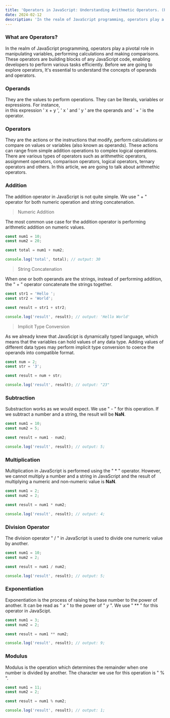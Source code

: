 ```yaml
---
title: 'Operators in JavaScript: Understanding Arithmetic Operators. (Part-1)'
date: 2024-02-12
description: 'In the realm of JavaScript programming, operators play a pivotal role in manipulating variables, performing calculations and making comparisons. These operators are building blocks of any JavaScript code, enabling developers to perform various tasks efficiently.'
---
```


### What are Operators?

In the realm of JavaScript programming, operators play a pivotal role in manipulating variables, performing
calculations and making comparisons. These operators are building blocks of any JavaScript code,
enabling developers to perform various tasks efficiently. Before we are going to explore operators, It's
essential to understand the concepts of operands and operators.

### Operands

They are the values to perform operations. They can be literals, variables or expressions. For instance, \
in this expression ' x + y ', ' x ' and ' y ' are the operands and ' + ' is the operator.

### Operators

They are the actions or the instructions that modify, perform calculations or compare on values or
variables (also known as operands). These actions can range from simple addition operations to complex logical operations.
There are various types of operators such as arithmethic operators, assignment operators,
comparison operators, logical operators, ternary operators and others. In this article, we are going to talk about
arithmethic operators.

### Addition

The addition operator in JavaScript is not quite simple. We use " + " operator for both numeric operation and string
concatenation.

> Numeric Addition

The most common use case for the addition operator is performing arithmetic addition on numeric values.

```js
const num1 = 10;
const num2 = 20;

const total = num1 + num2;

console.log('total', total); // output: 30
```

> String Concatenation

When one or both operands are the strings, instead of performing addition, the " + " operator concatenate the strings
together.

```js
const str1 = 'Hello ';
const str2 = 'World';

const result = str1 + str2;

console.log('result', result); // output: 'Hello World'
```

> Implicit Type Conversion

As we already knew that JavaScipt is dynamically typed language, which means that the variables can hold values of any
data type. Adding values of different data types may perform implicit type conversion to coerce the operands into compatible
format.

```js
const num = 2;
const str = '3';

const result = num + str;

console.log('result', result); // output: "23"
```

### Subtraction

Substraction works as we would expect. We use " - " for this operation. If we subtract a number and a string, the result
will be **NaN**.

```js
const num1 = 10;
const num2 = 5;

const result = num1 - num2;

console.log('result', result); // output: 5;
```

### Multiplication

Multiplication in JavaScript is performed using the " \* " operator. However, we cannot multiply a number and
a string in JavaScript and the result of multiplying a numeric and non-numeric value is **NaN**.

```js
const num1 = 2;
const num2 = 2;

const result = num1 * num2;

console.log('result', result); // output: 4;
```

### Division Operator

The division operator " / " in JavaScript is used to divide one numeric value by another.

```js
const num1 = 10;
const num2 = 2;

const result = num1 / num2;

console.log('result', result); // output: 5;
```

### Exponentiation

Exponentiation is the process of raising the base number to the power of another. It can be read as " _x_ " to
the power of " _y_ ". We use " \*\* " for this operator in JavaScipt.

```js
const num1 = 3;
const num2 = 2;

const result = num1 ** num2;

console.log('result', result); // output: 9;
```

### Modulus

Modulus is the operation which determines the remainder when one number is divided by another. The character we use
for this operation is " % ".

```js
const num1 = 11;
const num2 = 2;

const result = num1 % num2;

console.log('result', result); // output: 1;
```
